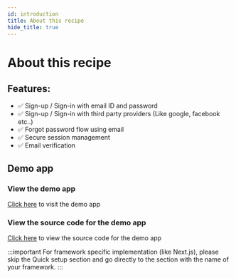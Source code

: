 ```yaml
---
id: introduction
title: About this recipe
hide_title: true
---
```


# About this recipe
## Features:
- ✅ Sign-up / Sign-in with email ID and password
- ✅ Sign-up / Sign-in with third party providers (Like google, facebook etc..)
- ✅ Forgot password flow using email
- ✅ Secure session management
- ✅ Email verification

## Demo app
### View the demo app
[Click here](https://thirdpartyemailpassword.demo.supertokens.io/) to visit the demo app

### View the source code for the demo app 
[Click here](https://github.com/supertokens/supertokens-demo-react/tree/thirdpartyemailpassword) to view the source code for the demo app

:::important
For framework specific implementation (like Next.js), please skip the Quick setup section and go directly to the section with the name of your framework.
:::


